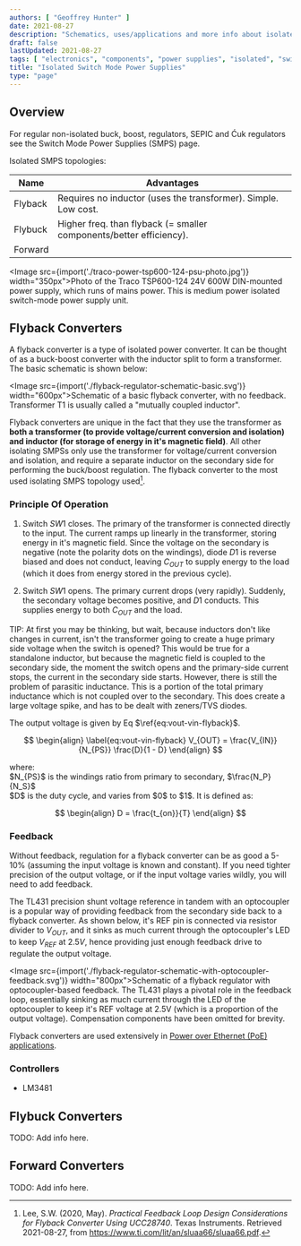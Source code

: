 ```yaml
---
authors: [ "Geoffrey Hunter" ]
date: 2021-08-27
description: "Schematics, uses/applications and more info about isolated switch-mode power supplies."
draft: false
lastUpdated: 2021-08-27
tags: [ "electronics", "components", "power supplies", "isolated", "switch-mode power supplies", "SMPS", "flyback", "forward" ]
title: "Isolated Switch Mode Power Supplies"
type: "page"
---
```



<WarningIsNotes />

## Overview

For regular non-isolated buck, boost, regulators, SEPIC and Ćuk regulators see the Switch Mode Power Supplies (SMPS) page.

Isolated SMPS topologies:

| Name          | Advantages
|---------------|-----------------------------------------------------------------------
| Flyback       | Requires no inductor (uses the transformer). Simple. Low cost.
| Flybuck       | Higher freq. than flyback (= smaller components/better efficiency).
| Forward

<Image src={import('./traco-power-tsp600-124-psu-photo.jpg')} width="350px">Photo of the Traco TSP600-124 24V 600W DIN-mounted power supply, which runs of mains power. This is medium power isolated switch-mode power supply unit.</Image>

## Flyback Converters

A flyback converter is a type of isolated power converter. It can be thought of as a buck-boost converter with the inductor split to form a transformer. The basic schematic is shown below:

<Image src={import('./flyback-regulator-schematic-basic.svg')} width="600px">Schematic of a basic flyback converter, with no feedback. Transformer T1 is usually called a \"mutually coupled inductor\".</Image>

Flyback converters are unique in the fact that they use the transformer as **both a transformer (to provide voltage/current conversion and isolation) and inductor (for storage of energy in it's magnetic field)**. All other isolating SMPSs only use the transformer for voltage/current conversion and isolation, and require a separate inductor on the secondary side for performing the buck/boost regulation. The flyback converter to the most used isolating SMPS topology used[^bib-ti-feedback-loop-design-considerations].

### Principle Of Operation

1. Switch $SW1$ closes. The primary of the transformer is connected directly to the input. The current ramps up linearly in the transformer, storing energy in it's magnetic field. Since the voltage on the secondary is negative (note the polarity dots on the windings), diode $D1$ is reverse biased and does not conduct, leaving $C_{OUT}$ to supply energy to the load (which it does from energy stored in the previous cycle).

1. Switch $SW1$ opens. The primary current drops (very rapidly). Suddenly, the secondary voltage becomes positive, and $D1$ conducts. This supplies energy to both $C_{OUT}$ and the load.

<Aside type="tip">
TIP: At first you may be thinking, but wait, because inductors don't like changes in current, isn't the transformer going to create a huge primary side voltage when the switch is opened? This would be true for a standalone inductor, but because the magnetic field is coupled to the secondary side, the moment the switch opens and the primary-side current stops, the current in the secondary side starts. However, there is still the problem of parasitic inductance. This is a portion of the total primary inductance which is not coupled over to the secondary. This does create a large voltage spike, and has to be dealt with zeners/TVS diodes.
</Aside>

The output voltage is given by Eq $\ref{eq:vout-vin-flyback}$.

$$
\begin{align}
\label{eq:vout-vin-flyback}
V_{OUT} = \frac{V_{IN}}{N_{PS}} \frac{D}{1 - D}
\end{align}
$$

<p className="centered">where:<br/>
$N_{PS}$ is the windings ratio from primary to secondary, $\frac{N_P}{N_S}$<br/>
$D$ is the duty cycle, and varies from $0$ to $1$. It is defined as:<br/></p>

$$
\begin{align}
D = \frac{t_{on}}{T}
\end{align}
$$

### Feedback

Without feedback, regulation for a flyback converter can be as good a 5-10% (assuming the input voltage is known and constant). If you need tighter precision of the output voltage, or if the input voltage varies wildly, you will need to add feedback.

The TL431 precision shunt voltage reference in tandem with an optocoupler is a popular way of providing feedback from the secondary side back to a flyback converter. As shown below, it's REF pin is connected via resistor divider to $V_{OUT}$, and it sinks as much current through the optocoupler's LED to keep $V_{REF}$ at $2.5V$, hence providing just enough feedback drive to regulate the output voltage.

<Image src={import('./flyback-regulator-schematic-with-optocoupler-feedback.svg')} width="800px">Schematic of a flyback regulator with optocoupler-based feedback. The TL431 plays a pivotal role in the feedback loop, essentially sinking as much current through the LED of the optocoupler to keep it's REF voltage at 2.5V (which is a proportion of the output voltage). Compensation components have been omitted for brevity.</Image>

Flyback converters are used extensively in [Power over Ethernet (PoE) applications](/docs/electronics/communication-protocols/ethernet-protocol/index.mdx#power-over-ethernet-poe).

### Controllers

* LM3481

## Flybuck Converters

TODO: Add info here.

## Forward Converters

TODO: Add info here.

[^bib-ti-feedback-loop-design-considerations]: Lee, S.W. (2020, May). _Practical Feedback Loop Design Considerations for Flyback Converter Using UCC28740_. Texas Instruments. Retrieved 2021-08-27, from https://www.ti.com/lit/an/sluaa66/sluaa66.pdf.